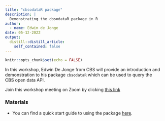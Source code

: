 ```yaml
---
title: "cbsodataR package"
description: |
  Demonstrating the cbsodataR package in R
author: 
  - name: Edwin de Jonge
date: 05-12-2022
output:
  distill::distill_article:
    self_contained: false
---
```



```r
knitr::opts_chunk$set(echo = FALSE)
```

In this workshop, Edwin De Jonge from CBS will provide an introduction and demonstration to his package `cbsodataR` which can be used to query the CBS open data API.

Join this workshop meeting on Zoom by clicking [this link](https://us02web.zoom.us/j/88090206805?pwd=ZGRvWWYzVnJLS2p4S01OTDlqTmxnUT09)

### Materials

- You can find a quick start guide to using the package [here](https://www.cbs.nl/en-gb/our-services/open-data/statline-as-open-data/quick-start-guide).



